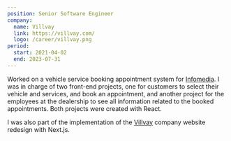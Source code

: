 ```yaml
---
position: Senior Software Engineer
company:
  name: Villvay
  link: https://villvay.com/
  logo: /career/villvay.png
period:
  start: 2021-04-02
  end: 2023-07-31
---
```


Worked on a vehicle service booking appointment system for [Infomedia](https://www.infomedia.com.au/us/). I was in charge of two front-end projects, one for customers to select their vehicle and services, and book an appointment, and another project for the employees at the dealership to see all information related to the booked appointments. Both projects were created with React.

I was also part of the implementation of the [Villvay](https://villvay.com/) company website redesign with Next.js.
